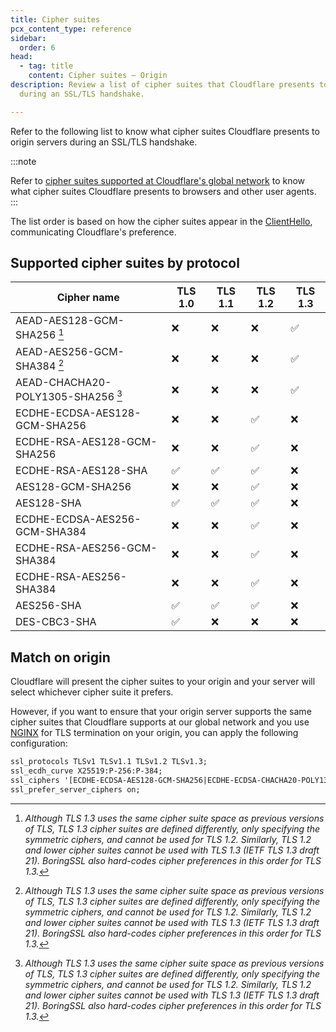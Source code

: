 ```yaml
---
title: Cipher suites
pcx_content_type: reference
sidebar:
  order: 6
head:
  - tag: title
    content: Cipher suites — Origin
description: Review a list of cipher suites that Cloudflare presents to origins
  during an SSL/TLS handshake.

---
```


Refer to the following list to know what cipher suites Cloudflare presents to origin servers during an SSL/TLS handshake.

:::note

Refer to [cipher suites supported at Cloudflare's global network](/ssl/edge-certificates/additional-options/cipher-suites/supported-cipher-suites/) to know what cipher suites Cloudflare presents to browsers and other user agents.
:::

The list order is based on how the cipher suites appear in the [ClientHello](https://www.cloudflare.com/learning/ssl/what-happens-in-a-tls-handshake/#:~:text=client%20hello), communicating Cloudflare's preference.

## Supported cipher suites by protocol

| Cipher name                        | TLS 1.0 | TLS 1.1 | TLS 1.2 | TLS 1.3 |
| ---------------------------------- | ------- | ------- | ------- | ------- |
| AEAD-AES128-GCM-SHA256 [^1]        | ❌       | ❌       | ❌       | ✅       |
| AEAD-AES256-GCM-SHA384 [^1]        | ❌       | ❌       | ❌       | ✅       |
| AEAD-CHACHA20-POLY1305-SHA256 [^1] | ❌       | ❌       | ❌       | ✅       |
| ECDHE-ECDSA-AES128-GCM-SHA256      | ❌       | ❌       | ✅       | ❌       |
| ECDHE-RSA-AES128-GCM-SHA256        | ❌       | ❌       | ✅       | ❌       |
| ECDHE-RSA-AES128-SHA               | ✅       | ✅       | ✅       | ❌       |
| AES128-GCM-SHA256                  | ❌       | ❌       | ✅       | ❌       |
| AES128-SHA                         | ✅       | ✅       | ✅       | ❌       |
| ECDHE-ECDSA-AES256-GCM-SHA384      | ❌       | ❌       | ✅       | ❌       |
| ECDHE-RSA-AES256-GCM-SHA384        | ❌       | ❌       | ✅       | ❌       |
| ECDHE-RSA-AES256-SHA384            | ❌       | ❌       | ✅       | ❌       |
| AES256-SHA                         | ✅       | ✅       | ✅       | ❌       |
| DES-CBC3-SHA                       | ✅       | ❌       | ❌       | ❌       |

## Match on origin

Cloudflare will present the cipher suites to your origin and your server will select whichever cipher suite it prefers.

However, if you want to ensure that your origin server supports the same cipher suites that Cloudflare supports at our global network and you use [NGINX](https://en.wikipedia.org/wiki/Nginx) for TLS termination on your origin, you can apply the following configuration:

```txt
ssl_protocols TLSv1 TLSv1.1 TLSv1.2 TLSv1.3;
ssl_ecdh_curve X25519:P-256:P-384;
ssl_ciphers '[ECDHE-ECDSA-AES128-GCM-SHA256|ECDHE-ECDSA-CHACHA20-POLY1305|ECDHE-RSA-AES128-GCM-SHA256|ECDHE-RSA-CHACHA20-POLY1305]:ECDHE+AES128:RSA+AES128:ECDHE+AES256:RSA+AES256:ECDHE+3DES:RSA+3DES';
ssl_prefer_server_ciphers on;
```

[^1]: *Although TLS 1.3 uses the same cipher suite space as previous versions of TLS, TLS 1.3 cipher suites are defined differently, only specifying the symmetric ciphers, and cannot be used for TLS 1.2. Similarly, TLS 1.2 and lower cipher suites cannot be used with TLS 1.3 (IETF TLS 1.3 draft 21). BoringSSL also hard-codes cipher preferences in this order for TLS 1.3.*
